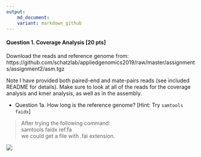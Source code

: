 ```yaml
--- 
output: 
    md_document: 
    variant: markdown_github
--- 
```



#### Question 1. Coverage Analysis [20 pts]

Download the reads and reference genome from: https://github.com/schatzlab/appliedgenomics2019/raw/master/assignments/assignment2/asm.tgz

Note I have provided both paired-end and mate-pairs reads (see included README for details). 
Make sure to look at all of the reads for the coverage analysis and kmer analysis, as well as in the assembly.

- Question 1a. How long is the reference genome? [Hint: Try `samtools faidx`]

> After trying the following command:  
samtools faidx ref.fa  
we could get a file with .fai extension. 

![](https://user-images.githubusercontent.com/46330265/52497133-49d6fa80-2ba3-11e9-8c6a-5507ceecdbed.png)
